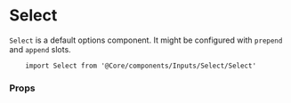 
<Meta title="Components API|TextField" />

# Select

`Select` is a default options component. It might be configured with `prepend` and `append` slots.

```
    import Select from '@Core/components/Inputs/Select/Select'
```

### Props

<Props of={Select} />
